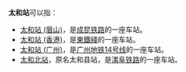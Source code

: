 '''太和站'''可以指：
*[[太和站_(眉山)|太和站 (眉山)]]，是[[成昆铁路|成昆铁路]]的一座车站。
*[[太和站_(香港)|太和站 (香港)]]，是[[東鐵綫|東鐵綫]]的一座车站。
*[[太和站_(广州)|太和站 (广州)]]，是[[广州地铁14号线|广州地铁14号线]]的一座车站。
*[[太和北站|太和北站]]，原名太和县站，是[[漯阜铁路|漯阜铁路]]的一座车站。
{{disambig|cat=三字车站名消歧义}}